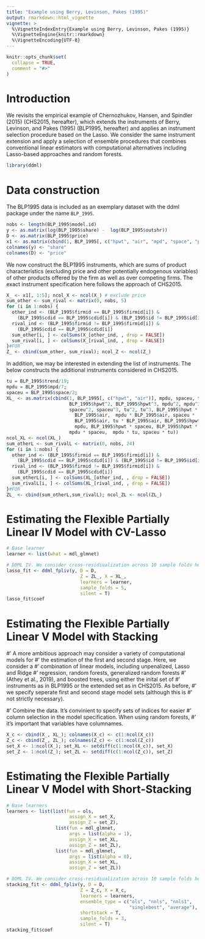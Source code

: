 ```yaml
---
title: "Example using Berry, Levinson, Pakes (1995)"
output: rmarkdown::html_vignette
vignette: >
  %\VignetteIndexEntry{Example using Berry, Levinson, Pakes (1995)}
  %\VignetteEngine{knitr::rmarkdown}
  %\VignetteEncoding{UTF-8}
---
```


```r
knitr::opts_chunk$set(
  collapse = TRUE,
  comment = "#>"
)
```

# Introduction
We revisits the empirical example of Chernozhukov, Hansen, and Spindler (2015)
(CHS2015, hereafter), which extends the instruments of Berry, Levinson,
and Pakes (1995) (BLP1995, hereafter) and applies an instrument selection
procedure based on the Lasso. We consider the same instrument extension
and apply a selection of ensemble procedures that combines conventional
linear estimators with computational alternatives including Lasso-based
approaches and random forests.

```r
library(ddml)
```

# Data construction

The BLP1995 data is included as an exemplary dataset with the ddml package
under the name `BLP_1995`.

```r
nobs <- length(BLP_1995$model.id)
y <- as.matrix(log(BLP_1995$share) -  log(BLP_1995$outshr))
D <- as.matrix(BLP_1995$price)
x1 <- as.matrix(cbind(1, BLP_1995[, c("hpwt", "air", "mpd", "space", "price")]))
colnames(y) <- "share"
colnames(D) <- "price"
```

We now construct the BLP1995 instruments, which are sums of product
characteristics (excluding price and other potentially endogenous
variables) of other products offered by the firm as well as over
competing firms. The exact instrument specification here follows the
approach of CHS2015.

```r
X_ <- x1[, 1:5]; ncol_X <- ncol(X_) # exclude price
sum_other <- sum_rival <- matrix(0, nobs, 5)
for (i in 1:nobs) {
  other_ind <- (BLP_1995$firmid == BLP_1995$firmid[i]) &
    (BLP_1995$cdid == BLP_1995$cdid[i]) & (BLP_1995$id != BLP_1995$id[i])
  rival_ind <- (BLP_1995$firmid != BLP_1995$firmid[i]) &
    (BLP_1995$cdid == BLP_1995$cdid[i])
  sum_other[i, ] <- colSums(X_[other_ind, , drop = FALSE])
  sum_rival[i, ] <- colSums(X_[rival_ind, , drop = FALSE])
}#FOR
Z_ <- cbind(sum_other, sum_rival); ncol_Z <- ncol(Z_)
```

In addition, we may be interested in extending the list of instruments. The below 
constructs the additional instruments considered in CHS2015.

```r
tu = BLP_1995$trend/19;
mpdu = BLP_1995$mpd/7;
spaceu = BLP_1995$space/2;
XL_ <- as.matrix(cbind(1, BLP_1995[, c("hpwt", "air")], mpdu, spaceu, tu,
                       BLP_1995$hpwt^2, BLP_1995$hpwt^3, mpdu^2, mpdu^3,
                       spaceu^2, spaceu^3, tu^2, tu^3, BLP_1995$hpwt *
                         BLP_1995$air,  mpdu * BLP_1995$air, spaceu *
                         BLP_1995$air, tu * BLP_1995$air, BLP_1995$hpwt *
                         mpdu, BLP_1995$hpwt * spaceu, BLP_1995$hpwt * tu,
                       mpdu * spaceu,  mpdu * tu, spaceu * tu))
ncol_XL <- ncol(XL_)
sum_otherL <- sum_rivalL <- matrix(0, nobs, 24)
for (i in 1:nobs) {
  other_ind <- (BLP_1995$firmid == BLP_1995$firmid[i]) &
    (BLP_1995$cdid == BLP_1995$cdid[i]) & (BLP_1995$id != BLP_1995$id[i])
  rival_ind <- (BLP_1995$firmid != BLP_1995$firmid[i]) &
    (BLP_1995$cdid == BLP_1995$cdid[i])
  sum_otherL[i, ] <- colSums(XL_[other_ind, , drop = FALSE])
  sum_rivalL[i, ] <- colSums(XL_[rival_ind, , drop = FALSE])
}#FOR
ZL_ <- cbind(sum_otherL,sum_rivalL); ncol_ZL <- ncol(ZL_)
```

# Estimating the Flexible Partially Linear IV Model with CV-Lasso

```r
# Base learner
learner <- list(what = mdl_glmnet)

# DDML IV. We consider cross-residiualization across 10 sample folds here.
lasso_fit <- ddml_fpliv(y, D = D,
                           Z = ZL_, X = XL_,
                           learners = learner,
                           sample_folds = 5,
                           silent = T)
lasso_fit$coef
```
# Estimating the Flexible Partially Linear V Model with Stacking


#' A more ambitious approach may consider a variety of computational models for
#'     the estimation of the first and second stage. Here, we consider a
#'     combination of linear models, including unpenalized, Lasso and Ridge
#'     regression, random forests, generalized random forests
#'     (Athey et al., 2019), and boosted trees, using either the inital set of
#'     instruments as in BLP1995 or the extended set as in CHS2015. As before,
#'     we specify  seperate first and second stage model sets (although this is
#'     not strictly necessary).

#' Combine the data. It's convinient to specify sets of indices for easier
#'     column selection in the model specification. When using random forests,
#'     it's important that variables have columnames.
```r
X_c <- cbind(X_, XL_); colnames(X_c) <- c(1:ncol(X_c))
Z_c <- cbind(Z_, ZL_); colnames(Z_c) <- c(1:ncol(Z_c))
set_X <- 1:ncol(X_); set_XL <- setdiff(c(1:ncol(X_c)), set_X)
set_Z <- 1:ncol(Z_); set_ZL <- setdiff(c(1:ncol(Z_c)), set_Z)
```



# Estimating the Flexible Partially Linear V Model with Short-Stacking

```r
# Base learners
learners <- list(list(fun = ols,
                       assign_X = set_X,
                       assign_Z = set_Z),
                  list(fun = mdl_glmnet,
                       args = list(alpha = 1),
                       assign_X = set_XL,
                       assign_Z = set_ZL),
                  list(fun = mdl_glmnet,
                       args = list(alpha = 0),
                       assign_X = set_XL,
                       assign_Z = set_ZL))

# DDML IV. We consider cross-residiualization across 10 sample folds here.
stacking_fit <- ddml_fpliv(y, D = D,
                           Z = Z_c, X = X_c,
                           learners = learners,
                           ensemble_type = c("ols", "nnls", "nnls1",
                                             "singlebest", "average"),
                           shortstack = T,
                           sample_folds = 3,
                           silent = T)
stacking_fit$coef
```
